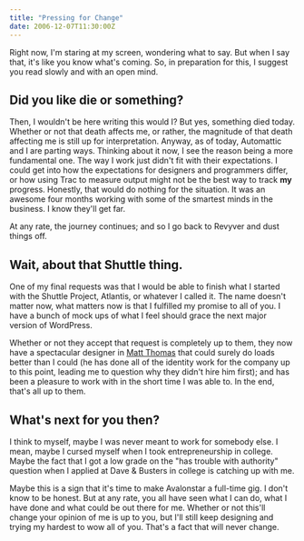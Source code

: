 ```yaml
---
title: "Pressing for Change"
date: 2006-12-07T11:30:00Z
---
```


Right now, I'm staring at my screen, wondering what to say. But when I say that, it's like you know what's coming. So, in preparation for this, I suggest you read slowly and with an open mind.

## Did you like die or something?

Then, I wouldn't be here writing this would I? But yes, something died today. Whether or not that death affects me, or rather, the magnitude of that death affecting me is still up for interpretation. Anyway, as of today, Automattic and I are parting ways. Thinking about it now, I see the reason being a more fundamental one. The way I work just didn't fit with their expectations. I could get into how the expectations for designers and programmers differ, or how using Trac to measure output might not be the best way to track **my** progress. Honestly, that would do nothing for the situation. It was an awesome four months working with some of the smartest minds in the business. I know they'll get far.

At any rate, the journey continues; and so I go back to Revyver and dust things off.

## Wait, about that Shuttle thing.

One of my final requests was that I would be able to finish what I started with the Shuttle Project, Atlantis, or whatever I called it. The name doesn't matter now, what matters now is that I fulfilled my promise to all of you. I have a bunch of mock ups of what I feel should grace the next major version of WordPress.

Whether or not they accept that request is completely up to them, they now have a spectacular designer in [Matt Thomas][1] that could surely do loads better than I could (he has done all of the identity work for the company up to this point, leading me to question why they didn't hire him first); and has been a pleasure to work with in the short time I was able to. In the end, that's all up to them.

## What's next for you then?

I think to myself, maybe I was never meant to work for somebody else. I mean, maybe I cursed myself when I took entrepreneurship in college. Maybe the fact that I got a low grade on the "has trouble with authority" question when I applied at Dave & Busters in college is catching up with me.

Maybe this is a sign that it's time to make Avalonstar a full-time gig. I don't know to be honest. But at any rate, you all have seen what I can do, what I have done and what could be out there for me. Whether or not this'll change your opinion of me is up to you, but I'll still keep designing and trying my hardest to wow all of you. That's a fact that will never change.

[1]: http://www.iammattthomas.com/
